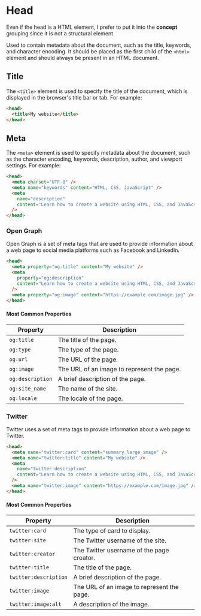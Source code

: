 # Head

Even if the head is a HTML element, I prefer to put it into the **concept** grouping since it is not a structural element.

Used to contain metadata about the document, such as the title, keywords, and character encoding. It should be placed as the first child of the `<html>` element and should always be present in an HTML document.

## Title

The `<title>` element is used to specify the title of the document, which is displayed in the browser's title bar or tab. For example:

```html
<head>
  <title>My website</title>
</head>
```

## Meta

The `<meta>` element is used to specify metadata about the document, such as the character encoding, keywords, description, author, and viewport settings. For example:

```html
<head>
  <meta charset="UTF-8" />
  <meta name="keywords" content="HTML, CSS, JavaScript" />
  <meta
    name="description"
    content="Learn how to create a website using HTML, CSS, and JavaScript."
  />
</head>
```

### Open Graph

Open Graph is a set of meta tags that are used to provide information about a web page to social media platforms such as Facebook and LinkedIn.

```html
<head>
  <meta property="og:title" content="My website" />
  <meta
    property="og:description"
    content="Learn how to create a website using HTML, CSS, and JavaScript."
  />
  <meta property="og:image" content="https://example.com/image.jpg" />
</head>
```

#### Most Common Properties

| Property         | Description                                |
| ---------------- | ------------------------------------------ |
| `og:title`       | The title of the page.                     |
| `og:type`        | The type of the page.                      |
| `og:url`         | The URL of the page.                       |
| `og:image`       | The URL of an image to represent the page. |
| `og:description` | A brief description of the page.           |
| `og:site_name`   | The name of the site.                      |
| `og:locale`      | The locale of the page.                    |

### Twitter

Twitter uses a set of meta tags to provide information about a web page to Twitter.

```html
<head>
  <meta name="twitter:card" content="summary_large_image" />
  <meta name="twitter:title" content="My website" />
  <meta
    name="twitter:description"
    content="Learn how to create a website using HTML, CSS, and JavaScript."
  />
  <meta name="twitter:image" content="https://example.com/image.jpg" />
</head>
```

#### Most Common Properties

| Property              | Description                                |
| --------------------- | ------------------------------------------ |
| `twitter:card`        | The type of card to display.               |
| `twitter:site`        | The Twitter username of the site.          |
| `twitter:creator`     | The Twitter username of the page creator.  |
| `twitter:title`       | The title of the page.                     |
| `twitter:description` | A brief description of the page.           |
| `twitter:image`       | The URL of an image to represent the page. |
| `twitter:image:alt`   | A description of the image.                |
